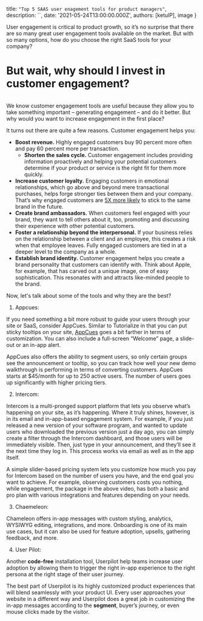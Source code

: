 
  title: `"Top 5 SAAS user enagement tools for product managers"`,
  description: ``,
  date: '2021-05-24T13:00:00.000Z',
  authors: [ketulP],
  image
}



User engagement is critical to product growth, so it’s no surprise that there are so many great user engagement tools available on the market. But with so many options, how do you choose the right SaaS tools for your company?

<!--more-->

# But wait, why should I invest in customer engagement?

<img src={image} alt='' />

We know customer engagement tools are useful because they allow you to take something important – generating engagement – and do it better. But why would you want to increase engagement in the first place?

It turns out there are quite a few reasons. Customer engagement helps you:

- **Boost revenue.** Highly engaged customers buy 90 percent more often and pay 60 percent more per transaction.
  - **Shorten the sales cycle.** Customer engagement includes providing information proactively and helping your potential customers determine if your product or service is the right fit for them more quickly.
- **Increase customer loyalty.** Engaging customers in emotional relationships, which go above and beyond mere transactional purchases, helps forge stronger ties between them and your company. That’s why engaged customers are [5X more likely](https://www.visioncritical.com/blog/customer-loyalty-stats) to stick to the same brand in the future.
- **Create brand ambassadors.** When customers feel engaged with your brand, they want to tell others about it, too, promoting and discussing their experience with other potential customers.
- **Foster a relationship beyond the interpersonal.** If your business relies on the relationship between a client and an employee, this creates a risk when that employee leaves. Fully engaged customers are tied in at a deeper level to the company as a whole.
- **Establish brand identity.** Customer engagement helps you create a brand personality that customers can identify with. Think about Apple, for example, that has carved out a unique image, one of easy sophistication. This resonates with and attracts like-minded people to the brand.

Now, let's talk about some of the tools and why they are the best?

1. Appcues: 

  If you need something a bit more robust to guide your users through your site or SaaS, consider AppCues. Similar to Tutorialize in that you can put sticky tooltips on your site, [AppCues](http://www.appcues.com/) goes a bit farther in terms of customization. You can also include a full-screen “Welcome” page, a slide-out or an in-app alert.

  AppCues also offers the ability to segment users, so only certain groups see the announcement or tooltip, so you can track how well your new demo walkthrough is performing in terms of converting customers. AppCues starts at $45/month for up to 250 active users. The number of users goes up significantly with higher pricing tiers.

2. Intercom:

  Intercom is a multi-pronged support platform that lets you observe what’s happening on your site, as it’s happening. Where it truly shines, however, is in its email and in-app-based engagement system. For example, if you just released a new version of your software program, and wanted to update users who downloaded the previous version just a day ago, you can simply create a filter through the Intercom dashboard, and those users will be immediately visible. Then, just type in your announcement, and they’ll see it the next time they log in. This process works via email as well as in the app itself.

  A simple slider-based pricing system lets you customize how much you pay for Intercom based on the number of users you have, and the end goal you want to achieve. For example, observing customers costs you nothing, while engagement, the package in the above video, has both a basic and pro plan with various integrations and features depending on your needs.

3. Chaemeleon:

  Chameleon offers in-app messages with custom styling, analytics, WYSIWYG editing, integrations, and more. Onboarding is one of its main use cases, but it can also be used for feature adoption, upsells, gathering feedback, and more.

4. User Pilot:

  Another **code-free** installation tool, Userpilot help teams increase user adoption by allowing them to trigger the right in-app experience to the right persona at the right stage of their user journey.

  The best part of Userpilot is its highly customized product experiences that will blend seamlessly with your product UI. Every user approaches your website in a different way and Userpilot does a great job in customizing the in-app messages according to the **segment**, buyer’s journey, or even mouse clicks made by the visitor.
